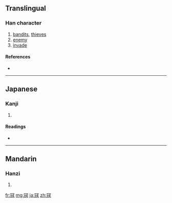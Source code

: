 {{also|寇}}
==Translingual==

===Han character===
{{Han char|rn=14|rad=冖|as=08|sn=10|four=|canj=月一山水 (BMUE)}}

# [[bandits]], [[thieves]]
# [[enemy]]
# [[invade]]

====References====
* {{Han ref|kx=0131.011|dkj=01590|dj=0293.100|hdz=10304.070|uh=51A6|ud=20902}}

----

==Japanese==

===Kanji===
{{ja-kanji|grade=|rs=冖08}}

# {{defn|Japanese}}

====Readings====
* {{ja-readings|on=[[こう]] (kō), [[く]] (ku)|kun=[[あだ]] (ada)}}

----

==Mandarin==

===Hanzi===
{{cmn-hanzi|pin=[[kòu]] ([[kou4]])|wg=k'ou<sup>4</sup>}}

# {{defn|Mandarin}}

[[fr:冦]]
[[mg:冦]]
[[ja:冦]]
[[zh:冦]]